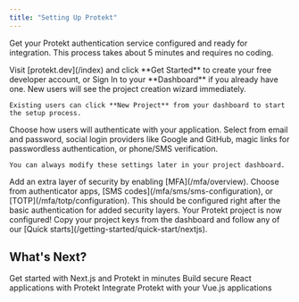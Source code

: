 ```yaml
---
title: "Setting Up Protekt"
---
```


Get your Protekt authentication service configured and ready for integration. This process takes about 5 minutes and requires no coding.

<Steps>
  <Step title="Create your account">
    Visit [protekt.dev](/index) and click **Get Started** to create your free developer account, or Sign In to your **Dashboard** if you already have one.
  </Step>

  <Step title="Add your first project">
    New users will see the project creation wizard immediately. 
    
    Existing users can click **New Project** from your dashboard to start the setup process.
  </Step>

  <Step title="Configure authentication methods">
    Choose how users will authenticate with your application. Select from email and password, social login providers like Google and GitHub, magic links for passwordless authentication, or phone/SMS verification.
    
    You can always modify these settings later in your project dashboard.
  </Step>

  <Step title="Set up multi-factor authentication">
    Add an extra layer of security by enabling [MFA](/mfa/overview). Choose from authenticator apps, [SMS codes](/mfa/sms/sms-configuration), or [TOTP](/mfa/totp/configuration). This should be configured right after the basic authentication for added security layers.
  </Step>

  <Step title="Ready to integrate">
    Your Protekt project is now configured! Copy your project keys from the dashboard and follow any of our [Quick starts](/getting-started/quick-start/nextjs).
  </Step>
</Steps>

## What's Next?

<CardGroup cols={2}>

  
  <Card title="Next.js Integration" icon="atom" href="/getting-started/quick-start/nextjs">
    Get started with Next.js and Protekt in minutes
  </Card>
  
  <Card title="React Integration" icon="atom" href="/getting-started/quick-start/react">
    Build secure React applications with Protekt
  </Card>
  
  <Card title="Vue.js Integration" icon="leaf" href="/getting-started/quick-start/vue">
    Integrate Protekt with your Vue.js applications
  </Card>
</CardGroup>


